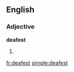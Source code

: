 ==English==

===Adjective===
'''deafest'''

# {{superlative of|[[deaf]]}}

[[fr:deafest]]
[[simple:deafest]]